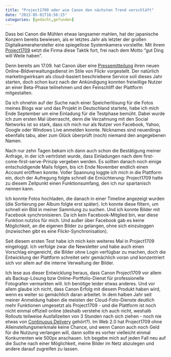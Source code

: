 ```yaml
---
title: "Project1709 oder wie Canon den nächsten Trend verschläft"
date: "2013-05-01T16:56:15"
categories: [gedacht,gefunden]
---
```


Dass bei Canon die Mühlen etwas langsamer mahlen, hat der japanische Konzern bereits bewiesen, als er letztes Jahr als letzter der großen Digitalkamerahersteller eine spiegellose Systemkamera vorstellte. Mit ihrem [Project1709](http://www.project1709.com/) setzt die Firma diese Taktik fort, frei nach dem Motto "gut Ding will Weile haben".

Denn bereits am 17.09. hat Canon über eine [Pressemitteilung](http://www.canon.de/About_Us/Press_Centre/Press_Releases/Consumer_News/News/Your_lifetime_of_images.aspx) ihren neuen Online-Bildverwaltungsdienst im Stile von Flickr vorgestellt. Der natürlich marketingwirksam als cloud-basiert beschriebene Service soll dieses Jahr starten, doch schon kurz nach der Ankündigung konnten freiwillige Nutzer an einer Beta-Phase teilnehmen und den Feinschliff der Plattform mitgestalten.

Da ich ohnehin auf der Suche nach einer Speicherlösung für die Fotos meines Blogs war und das Projekt in Deutschland startete, habe ich mich Ende September um eine Einladung für die Testphase bemüht. Dabei wurde ich zum ersten Mal überrascht, denn die Verzahnung mit den Social Networks ist so stark, dass ich mich nur als Nutzer von Facebook, Yahoo, Google oder Windows Live anmelden konnte. Nicknames sind neuerdings ebenfalls tabu, aber zum Glück überprüft (noch) niemand den angegebenen Namen.

Nach nur zehn Tagen bekam ich dann auch schon die Bestätigung meiner Anfrage, in der ich vertröstet wurde, dass Einladungen nach dem first-come-first-serve-Prinzip vergeben werden. Es sollten danach noch einige entschuldigende Mails folgen, bis ich Ende November endlich einen Account eröffnen konnte. Voller Spannung loggte ich mich in die Plattform ein, doch der Aufregung folgte schnell die Ernüchterung: Project1709 hatte zu diesem Zeitpunkt einen Funktionsumfang, den ich nur spartanisch nennen kann.

Ich konnte Fotos hochladen, die danach in einer Timeline angezeigt wurden (die Sortierung per Album folgte erst später). Ich konnte diese filtern, um schnell ein Bild in meiner Sammlung zu suchen. Und ich konnte Bilder mit Facebook synchronisieren. Da ich kein Facebook-Mitglied bin, war diese Funktion nutzlos für mich. Und außer über Facebook gab es keine Möglichkeit, an die eigenen Bilder zu gelangen, ohne sich einzuloggen (inzwischen gibt es eine Flickr-Synchronisation).

Seit diesem ersten Test habe ich mich kein weiteres Mal in Project1709 eingeloggt. Ich verfolge zwar die Newsletter und habe auch einen Vorschlag eingereicht, die Bilder ohne Login verfügbar zu machen, doch die Entwicklung der Plattform schreitet sehr gemächlich voran und konzentriert sich vor allem auf die interne Verwaltung der Bilder.

Ich lese aus dieser Entwicklung heraus, dass Canon Project1709 vor allem als Backup-Lösung bzw Online-Portfolio-Dienst für professionelle Fotografen vermarkten will. Ich benötige leider etwas anderes. Und vor allem glaube ich nicht, dass Canon Erfolg mit diesem Produkt haben wird, wenn es weiter so gemächlich daran arbeitet. In dem halben Jahr seit meiner Anmeldung haben die meisten der Cloud-Foto-Dienste deutlich mehr Funktionen umgesetzt als Project1709 - und die Plattform ist noch nicht einmal offiziell online (deshalb verstehe ich auch nicht, weshalb Rollouts teilweise Ausfallzeiten von 3 Stunden nach sich ziehen - noch nie etwas von [Continuous Delivery](http://de.wikipedia.org/wiki/Continuous_Delivery) gehört?). Im Web 2.0 hat Project1709 ohne Alleinstellungsmerkmale keine Chance, und wenn Canon auch noch Geld für die Nutzung verlangen will, dann sollte es vorher vielleicht einmal Konkurrenten wie 500px anschauen. Ich begebe mich auf jeden Fall neu auf die Suche nach einer Möglichkeit, meine Bilder im Netz abzulegen und andere darauf zugreifen zu lassen.
